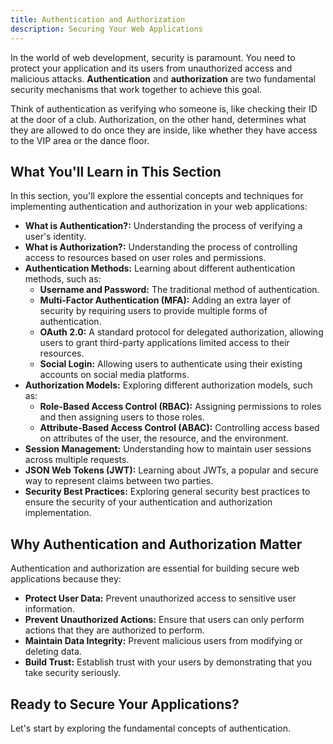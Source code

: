 ```yaml
---
title: Authentication and Authorization
description: Securing Your Web Applications
---
```


In the world of web development, security is paramount.
You need to protect your application and its users from unauthorized access and malicious attacks.
**Authentication** and **authorization** are two fundamental security mechanisms that work together to achieve this goal.

Think of authentication as verifying who someone is, like checking their ID at the door of a club.
Authorization, on the other hand, determines what they are allowed to do once they are inside, like whether they have access to the VIP area or the dance floor.

## What You'll Learn in This Section

In this section, you'll explore the essential concepts and techniques for implementing authentication and authorization in your web applications:

- **What is Authentication?:** Understanding the process of verifying a user's identity.
- **What is Authorization?:** Understanding the process of controlling access to resources based on user roles and permissions.
- **Authentication Methods:** Learning about different authentication methods, such as:
  - **Username and Password:** The traditional method of authentication.
  - **Multi-Factor Authentication (MFA):** Adding an extra layer of security by requiring users to provide multiple forms of authentication.
  - **OAuth 2.0:** A standard protocol for delegated authorization, allowing users to grant third-party applications limited access to their resources.
  - **Social Login:** Allowing users to authenticate using their existing accounts on social media platforms.
- **Authorization Models:** Exploring different authorization models, such as:
  - **Role-Based Access Control (RBAC):** Assigning permissions to roles and then assigning users to those roles.
  - **Attribute-Based Access Control (ABAC):** Controlling access based on attributes of the user, the resource, and the environment.
- **Session Management:** Understanding how to maintain user sessions across multiple requests.
- **JSON Web Tokens (JWT):** Learning about JWTs, a popular and secure way to represent claims between two parties.
- **Security Best Practices:** Exploring general security best practices to ensure the security of your authentication and authorization implementation.

## Why Authentication and Authorization Matter

Authentication and authorization are essential for building secure web applications because they:

- **Protect User Data:** Prevent unauthorized access to sensitive user information.
- **Prevent Unauthorized Actions:** Ensure that users can only perform actions that they are authorized to perform.
- **Maintain Data Integrity:** Prevent malicious users from modifying or deleting data.
- **Build Trust:** Establish trust with your users by demonstrating that you take security seriously.

## Ready to Secure Your Applications?

Let's start by exploring the fundamental concepts of authentication.
